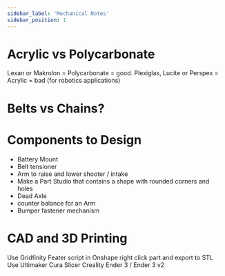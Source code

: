 ```yaml
---
sidebar_label: 'Mechanical Notes'
sidebar_position: 1
---
```


# Acrylic vs Polycarbonate

Lexan or Makrolon = Polycarbonate = good. Plexiglas, Lucite or Perspex = Acrylic = bad (for robotics applications)

# Belts vs Chains?

# Components to Design

- Battery Mount
- Belt tensioner
- Arm to raise and lower shooter / intake
- Make a Part Studio that contains a shape with rounded corners and holes
- Dead Axle
- counter balance for an Arm
- Bumper fastener mechanism

# CAD and 3D Printing

Use Gridfinity Feater script in Onshape
right click part and export to STL
Use Ultimaker Cura Slicer 
Creality Ender 3 / Ender 3 v2


